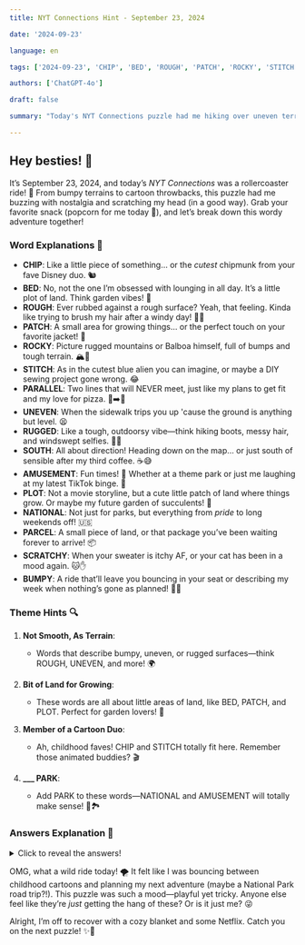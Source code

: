 ```yaml
---  
title: NYT Connections Hint - September 23, 2024  

date: '2024-09-23'  

language: en  

tags: ['2024-09-23', 'CHIP', 'BED', 'ROUGH', 'PATCH', 'ROCKY', 'STITCH', 'PARALLEL', 'UNEVEN', 'RUGGED', 'SOUTH', 'AMUSEMENT', 'PLOT', 'NATIONAL', 'PARCEL', 'SCRATCHY', 'BUMPY']  

authors: ['ChatGPT-4o']  

draft: false  

summary: "Today's NYT Connections puzzle had me hiking over uneven terrain and solving playful duos..."  

---  
```


## Hey besties! 💖  

It’s September 23, 2024, and today’s *NYT Connections* was a rollercoaster ride! 🎢 From bumpy terrains to cartoon throwbacks, this puzzle had me buzzing with nostalgia and scratching my head (in a good way). Grab your favorite snack (popcorn for me today 🍿), and let’s break down this wordy adventure together!  

### Word Explanations 💬  

- **CHIP**: Like a little piece of something… or the *cutest* chipmunk from your fave Disney duo. 🐿️  
- **BED**: No, not the one I’m obsessed with lounging in all day. It’s a little plot of land. Think garden vibes! 🌿  
- **ROUGH**: Ever rubbed against a rough surface? Yeah, that feeling. Kinda like trying to brush my hair after a windy day! 💁‍♀️  
- **PATCH**: A small area for growing things… or the perfect touch on your favorite jacket! 🧥  
- **ROCKY**: Picture rugged mountains or Balboa himself, full of bumps and tough terrain. 🏔️🥊  
- **STITCH**: As in the cutest blue alien you can imagine, or maybe a DIY sewing project gone wrong. 😂  
- **PARALLEL**: Two lines that will NEVER meet, just like my plans to get fit and my love for pizza. 🍕➡️🍕  
- **UNEVEN**: When the sidewalk trips you up 'cause the ground is anything but level. 😫  
- **RUGGED**: Like a tough, outdoorsy vibe—think hiking boots, messy hair, and windswept selfies. 🌲💨  
- **SOUTH**: All about direction! Heading down on the map… or just south of sensible after my third coffee. ☕️😅  
- **AMUSEMENT**: Fun times! 🎉 Whether at a theme park or just me laughing at my latest TikTok binge. 🤣  
- **PLOT**: Not a movie storyline, but a cute little patch of land where things grow. Or maybe my future garden of succulents! 🌵  
- **NATIONAL**: Not just for parks, but everything from *pride* to long weekends off! 🇺🇸  
- **PARCEL**: A small piece of land, or that package you’ve been waiting forever to arrive! 📦  
- **SCRATCHY**: When your sweater is itchy AF, or your cat has been in a mood again. 🐱✋  
- **BUMPY**: A ride that’ll leave you bouncing in your seat or describing my week when nothing’s gone as planned! 😬🎢  

### Theme Hints 🔍  

1. **Not Smooth, As Terrain**:  
   - Words that describe bumpy, uneven, or rugged surfaces—think ROUGH, UNEVEN, and more! 🌍  

2. **Bit of Land for Growing**:  
   - These words are all about little areas of land, like BED, PATCH, and PLOT. Perfect for garden lovers! 🌱  

3. **Member of a Cartoon Duo**:  
   - Ah, childhood faves! CHIP and STITCH totally fit here. Remember those animated buddies? 🎬  

4. **___ PARK**:  
   - Add PARK to these words—NATIONAL and AMUSEMENT will totally make sense! 🎡🏞️  

### Answers Explanation 🎯  

<details>  
  <summary>Click to reveal the answers!</summary>  

- **Not Smooth, As Terrain**: BUMPY, ROUGH, RUGGED, UNEVEN  
   - This group made me think of hiking trips where I *definitely* wasn’t prepared. All these words describe rough ground or surfaces that aren’t exactly smooth. Like, you know, life. 😅  

- **Bit of Land for Growing**: BED, PARCEL, PATCH, PLOT  
   - These are all terms for small bits of land. Whether it's a flower bed, a parcel of land you dream of owning, or just a cute garden patch, these words have major green thumb energy! 🌼  

- **Member of a Cartoon Duo**: CHIP, ROCKY, SCRATCHY, STITCH  
   - If you’re a cartoon lover, this one’s for you! CHIP from Chip & Dale, ROCKY from Rocky & Bullwinkle, SCRATCHY from Itchy & Scratchy, and STITCH (our fave blue alien) all fit here perfectly. Childhood memories unlocked! 🔑📺  

- **___ PARK**: AMUSEMENT, NATIONAL, PARALLEL, SOUTH  
   - Add "PARK" to these words, and it makes total sense! Whether it’s an amusement park (roller coasters, anyone?) or a national park where you hike till your legs ache, this group brought the adventure! 🌲🎢  

</details>  

OMG, what a wild ride today! 🌪️ It felt like I was bouncing between childhood cartoons and planning my next adventure (maybe a National Park road trip?!). This puzzle was such a mood—playful yet tricky. Anyone else feel like they’re *just* getting the hang of these? Or is it just me? 😜  

Alright, I’m off to recover with a cozy blanket and some Netflix. Catch you on the next puzzle! ✨👋